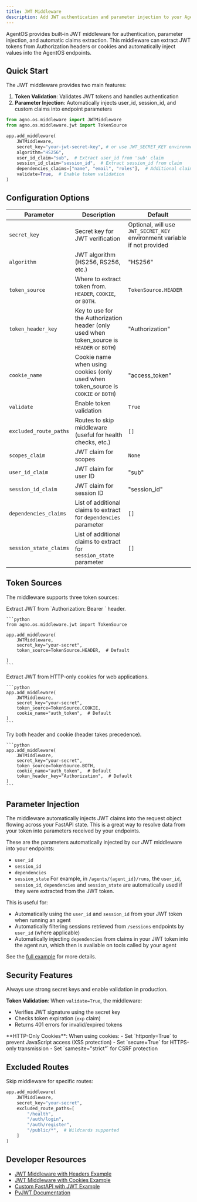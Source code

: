 ```yaml
---
title: JWT Middleware
description: Add JWT authentication and parameter injection to your AgentOS application
---
```


AgentOS provides built-in JWT middleware for authentication, parameter injection, and automatic claims extraction. This middleware can extract JWT tokens from Authorization headers or cookies and automatically inject values into the AgentOS endpoints.

## Quick Start

The JWT middleware provides two main features:
1. **Token Validation**: Validates JWT tokens and handles authentication
2. **Parameter Injection**: Automatically injects user_id, session_id, and custom claims into endpoint parameters

```python
from agno.os.middleware import JWTMiddleware
from agno.os.middleware.jwt import TokenSource

app.add_middleware(
    JWTMiddleware,
    secret_key="your-jwt-secret-key", # or use JWT_SECRET_KEY environment variable
    algorithm="HS256",
    user_id_claim="sub",  # Extract user_id from 'sub' claim
    session_id_claim="session_id",  # Extract session_id from claim
    dependencies_claims=["name", "email", "roles"],  # Additional claims
    validate=True,  # Enable token validation
)
```

## Configuration Options

| Parameter | Description | Default |
|-----------|-------------|---------|
| `secret_key` | Secret key for JWT verification | Optional, will use `JWT_SECRET_KEY` environment variable if not provided |
| `algorithm` | JWT algorithm (HS256, RS256, etc.) | "HS256" |
| `token_source` | Where to extract token from. `HEADER`, `COOKIE`, or `BOTH`. | `TokenSource.HEADER` |
| `token_header_key` | Key to use for the Authorization header (only used when token_source is `HEADER` or `BOTH`) | "Authorization" |
| `cookie_name` | Cookie name when using cookies (only used when token_source is `COOKIE` or `BOTH`) | "access_token" |
| `validate` | Enable token validation | `True` |
| `excluded_route_paths` | Routes to skip middleware (useful for health checks, etc.) | `[]` |
| `scopes_claim` | JWT claim for scopes | `None` |
| `user_id_claim` | JWT claim for user ID | "sub" |
| `session_id_claim` | JWT claim for session ID | "session_id" |
| `dependencies_claims` | List of additional claims to extract for `dependencies` parameter | `[]` |
| `session_state_claims` | List of additional claims to extract for `session_state` parameter | `[]` |

## Token Sources

The middleware supports three token sources:

<Tabs>
  <Tab title="Authorization Header">
    Extract JWT from `Authorization: Bearer <token>` header.
    
    ```python
    from agno.os.middleware.jwt import TokenSource
    
    app.add_middleware(
        JWTMiddleware,
        secret_key="your-secret",
        token_source=TokenSource.HEADER,  # Default
        
    )
    ```
  </Tab>
  
  <Tab title="HTTP-Only Cookies">
    Extract JWT from HTTP-only cookies for web applications.
    
    ```python
    app.add_middleware(
        JWTMiddleware,
        secret_key="your-secret",
        token_source=TokenSource.COOKIE,
        cookie_name="auth_token",  # Default
    )
    ```
  </Tab>
  
  <Tab title="Both Sources">
    Try both header and cookie (header takes precedence).
    
    ```python
    app.add_middleware(
        JWTMiddleware,
        secret_key="your-secret",
        token_source=TokenSource.BOTH,
        cookie_name="auth_token",  # Default
        token_header_key="Authorization",  # Default
    )
    ```
  </Tab>
</Tabs>

## Parameter Injection

The middleware automatically injects JWT claims into the request object flowing across your FastAPI state. This is a great way to resolve data from your token into parameters received by your endpoints.

These are the parameters automatically injected by our JWT middleware into your endpoints:
- `user_id`
- `session_id`
- `dependencies`
- `session_state`
For example, in `/agents/{agent_id}/runs`, the `user_id`, `session_id`, `dependencies` and `session_state` are automatically used if they were extracted from the JWT token.

This is useful for:
- Automatically using the `user_id` and `session_id` from your JWT token when running an agent
- Automatically filtering sessions retrieved from `/sessions` endpoints by `user_id` (where applicable)
- Automatically injecting `dependencies` from claims in your JWT token into the agent run, which then is available on tools called by your agent

See the [full example](/examples/agent-os/middleware/jwt-middleware) for more details.

## Security Features

<Note>
Always use strong secret keys and enable validation in production.
</Note>

**Token Validation**: When `validate=True`, the middleware:
- Verifies JWT signature using the secret key
- Checks token expiration (`exp` claim)
- Returns 401 errors for invalid/expired tokens

<Tip>
**HTTP-Only Cookies**: When using cookies:
- Set `httponly=True` to prevent JavaScript access (XSS protection)
- Set `secure=True` for HTTPS-only transmission
- Set `samesite="strict"` for CSRF protection
</Tip>


## Excluded Routes

Skip middleware for specific routes:

```python
app.add_middleware(
    JWTMiddleware,
    secret_key="your-secret",
    excluded_route_paths=[
        "/health",
        "/auth/login", 
        "/auth/register",
        "/public/*",  # Wildcards supported
    ]
)
```

## Developer Resources

- [JWT Middleware with Headers Example](/examples/agent-os/middleware/jwt-middleware)
- [JWT Middleware with Cookies Example](/examples/agent-os/middleware/jwt-cookies)
- [Custom FastAPI with JWT Example](/examples/agent-os/middleware/custom-fastapi-jwt)
- [PyJWT Documentation](https://pyjwt.readthedocs.io/)
